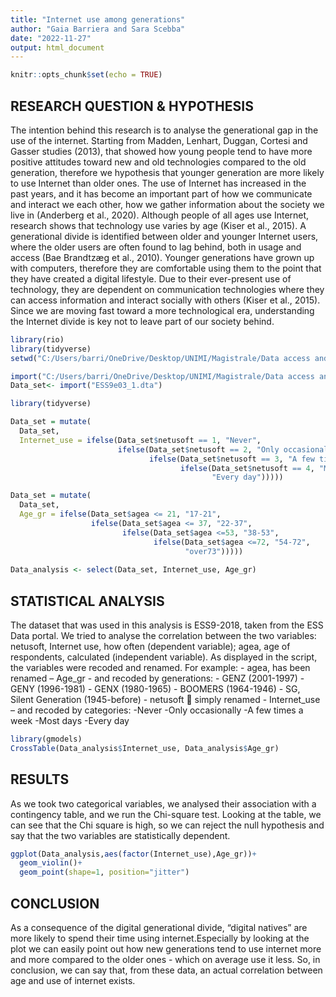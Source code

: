 ```yaml
---
title: "Internet use among generations"
author: "Gaia Barriera and Sara Scebba"
date: "2022-11-27"
output: html_document
---
```


```r
knitr::opts_chunk$set(echo = TRUE)
```

## RESEARCH QUESTION & HYPOTHESIS

The intention behind this research is to analyse the generational gap in the use of the internet. Starting from Madden, Lenhart, Duggan, Cortesi and Gasser studies (2013), that showed how young people tend to have more positive attitudes toward new and old technologies compared to the old generation, therefore we hypothesis that younger generation are more likely to use Internet than older ones. The use of Internet has increased in the past years, and it has become an important part of how we communicate and interact we each other, how we gather information about the society we live in (Anderberg et al., 2020). Although people of all ages use Internet, research shows that technology use varies by age (Kiser et al., 2015). A generational divide is identified between older and younger Internet users, where the older users are often found to lag behind, both in usage and access (Bae Brandtzæg et al., 2010). Younger generations have grown up with computers, therefore they are comfortable using them to the point that they have created a digital lifestyle. Due to their ever-present use of technology, they are dependent on communication technologies where they can access information and interact socially with others (Kiser et al., 2015). Since we are moving fast toward a more technological era, understanding the Internet divide is key not to leave part of our society behind.


```r
library(rio)
library(tidyverse)
setwd("C:/Users/barri/OneDrive/Desktop/UNIMI/Magistrale/Data access and regulation")

import("C:/Users/barri/OneDrive/Desktop/UNIMI/Magistrale/Data access and regulation/ESS9e03_1.dta")
Data_set<- import("ESS9e03_1.dta")

library(tidyverse)

Data_set = mutate(
  Data_set,
  Internet_use = ifelse(Data_set$netusoft == 1, "Never",
                        ifelse(Data_set$netusoft == 2, "Only occasionally",
                               ifelse(Data_set$netusoft == 3, "A few times a week",
                                      ifelse(Data_set$netusoft == 4, "Most days",
                                             "Every day")))))

Data_set = mutate(
  Data_set, 
  Age_gr = ifelse(Data_set$agea <= 21, "17-21",
                  ifelse(Data_set$agea <= 37, "22-37",
                         ifelse(Data_set$agea <=53, "38-53",
                                ifelse(Data_set$agea <=72, "54-72",
                                       "over73")))))
                                       
Data_analysis <- select(Data_set, Internet_use, Age_gr)


```


## STATISTICAL ANALYSIS

The dataset that was used in this analysis is ESS9-2018, taken from the ESS Data portal. We tried to analyse the correlation between the two variables: netusoft, Internet use, how often (dependent variable); agea, age of respondents, calculated (independent variable). As displayed in the script, the variables were recoded and renamed. For example: - agea, has been renamed – Age_gr - and recoded by generations: - GENZ (2001-1997) - GENY (1996-1981) - GENX (1980-1965) - BOOMERS (1964-1946) - SG, Silent Generation (1945-before) - netusoft  simply renamed - Internet_use – and recoded by categories: -Never -Only occasionally -A few times a week -Most days -Every day

```r

library(gmodels)
CrossTable(Data_analysis$Internet_use, Data_analysis$Age_gr)

```

## RESULTS
As we took two categorical variables, we analysed their association with a contingency table, and we run the Chi-square test. Looking at the table, we can see that the Chi square is high, so we can reject the null hypothesis and say that the two variables are statistically dependent.
```r
ggplot(Data_analysis,aes(factor(Internet_use),Age_gr))+
  geom_violin()+
  geom_point(shape=1, position="jitter")

```

## CONCLUSION

As a consequence of the digital generational divide, "digital natives" are more likely to spend their time using internet.Especially by looking at the plot we can easily point out how new generations tend to use internet more and more compared to the older ones - which on average use it less. So, in conclusion, we can say that, from these data, an actual correlation between age and use of internet exists.




